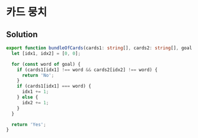 # 카드 뭉치

## Solution

```typescript filename="solution.ts" copy
export function bundleOfCards(cards1: string[], cards2: string[], goal: string[]): 'Yes' | 'No' {
  let [idx1, idx2] = [0, 0];

  for (const word of goal) {
    if (cards1[idx1] !== word && cards2[idx2] !== word) {
      return 'No';
    }
    if (cards1[idx1] === word) {
      idx1 += 1;
    } else {
      idx2 += 1;
    }
  }

  return 'Yes';
}
```
